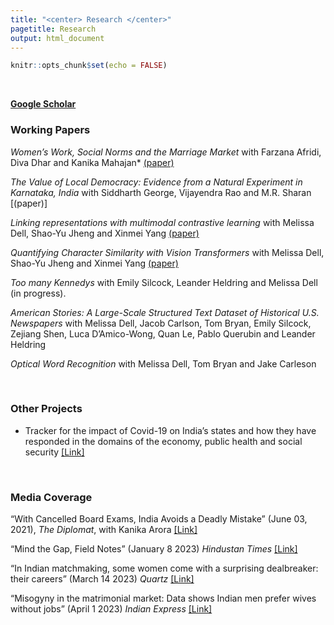 ```yaml
---
title: "<center> Research </center>"
pagetitle: Research
output: html_document
---
```


```r
knitr::opts_chunk$set(echo = FALSE)
```

<br> 

[**Google Scholar**](https://scholar.google.com/citations?user=zv5wVa4AAAAJ&hl=en)

### Working Papers

*Women’s Work, Social Norms and the Marriage Market* with Farzana Afridi, Diva Dhar and Kanika Mahajan* [(paper)](https://papers.ssrn.com/sol3/papers.cfm?abstract_id=4361917)

*The Value of Local Democracy: Evidence from a Natural Experiment in Karnataka, India* with Siddharth George, Vijayendra Rao and M.R. Sharan [(paper)]

*Linking representations with multimodal contrastive learning* with Melissa Dell, Shao-Yu Jheng and Xinmei Yang [(paper)](https://arxiv.org/abs/2304.03464)

*Quantifying Character Similarity with Vision Transformers* with Melissa Dell, Shao-Yu Jheng and Xinmei Yang [(paper)](https://arxiv.org/abs/2305.14672)

*Too many Kennedys* with Emily Silcock, Leander Heldring and Melissa Dell (in progress).

*American Stories: A Large-Scale Structured Text Dataset of Historical U.S. Newspapers* with Melissa Dell, Jacob Carlson, Tom Bryan, Emily Silcock, Zejiang Shen, Luca D’Amico-Wong, Quan Le, Pablo Querubin and Leander Heldring 

*Optical Word Recognition* with Melissa Dell, Tom Bryan and Jake Carleson 


<br> 






### Other Projects

- Tracker for the impact of Covid-19 on India’s states and how they have responded in the domains of the economy, public health and social security [[Link]](http://decovindia.com)




<br> 

### Media Coverage

"With Cancelled Board Exams, India Avoids a Deadly Mistake" (June 03, 2021), *The Diplomat*, with Kanika Arora [[Link]](https://thediplomat.com/2021/06/with-cancelled-board-exams-india-avoids-a-deadly-mistake/)

"Mind the Gap, Field Notes" (January 8 2023) *Hindustan Times* [[Link]](https://www.hindustantimes.com/ht-newsletter/htmindthegap08012023.html?fbclid=PAAaYpHjud9VKLVMotjD34YQCJjFNlc8TU4sEz9CrYDgTXcNWdaoYMpu9hiTI)

"In Indian matchmaking, some women come with a surprising dealbreaker: their careers" (March 14 2023) *Quartz* [[Link]](https://qz.com/working-women-are-less-attractive-for-indian-men-1850222940)

"Misogyny in the matrimonial market: Data shows Indian men prefer wives without jobs" (April 1 2023) *Indian Express* [[Link]](https://indianexpress.com/article/opinion/columns/misogyny-in-the-matrimonial-market-data-shows-indian-men-prefer-wives-without-jobs-8531246/)
